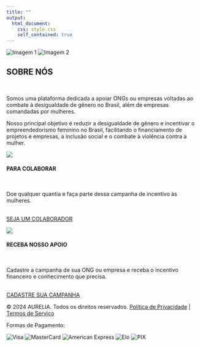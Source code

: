 ```yaml
---
title: ""
output: 
  html_document:
    css: style.css
    self_contained: true
---
```



<div class="container">
 

  
<div class="image-container">
  <img src="images/home2.PNG" alt="Imagem 1">
  <img src="images/home-banner.PNG" alt="Imagem 2">
</div>



<div class="col-container">
  <div>
  <h2>SOBRE NÓS</h2>
  <br>
  <p>Somos uma plataforma dedicada a apoiar ONGs ou empresas voltadas ao combate à desigualdade de gênero no Brasil, além de empresas comandadas por mulheres.</p>
  <p>Nosso principal objetivo é reduzir a desigualdade de gênero e incentivar o empreendedorismo feminino no Brasil, facilitando o financiamento de projetos e empresas, a inclusão social e o combate à violência contra a mulher.</p>
</div>
 
<div>
  ![](images/colaborador.PNG)
  <h4>PARA COLABORAR</h4>
  <br>
  <p>Doe qualquer quantia e faça parte dessa campanha de incentivo às mulheres.</p>
  <br>
  <a href="campanhas.html" class="button">SEJA UM COLABORADOR</a>
  <br>
</div>

<div>
  ![](images/cadastrar-campanha.PNG)
  <h4>RECEBA NOSSO APOIO</h4>
  <br>
  <p>Cadastre a campanha de sua ONG ou empresa e receba o incentivo financeiro e conhecimento que precisa.</p>
  <br>
  <a href="criarcampanha.html" class="button">CADASTRE SUA CAMPANHA</a>
  <br>
</div>


</div>

  
</div>

<!-- Footer -->
<footer>

<div>
  <p>&copy; 2024 AURELIA. Todos os direitos reservados. <a href="">Política de Privacidade</a> | <a href="">Termos de Serviço</a></p>
</div> 

<div class="payment-methods">
  <p>Formas de Pagamento:</p>
  <img src="images/visa.PNG" alt="Visa" class="payment-icon">
  <img src="images/master.PNG" alt="MasterCard" class="payment-icon">
  <img src="images/amex.PNG" alt="American Express" class="payment-icon">
  <img src="images/elo.PNG" alt="Elo" class="payment-icon">
  <img src="images/pix.PNG" alt="PIX" class="payment-icon">
</div>
</footer>

